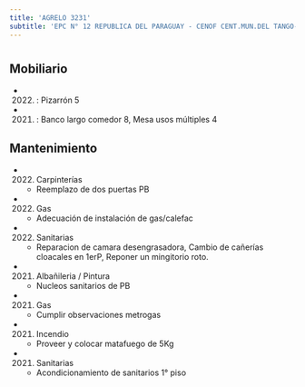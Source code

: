 ```yaml
---
title: 'AGRELO 3231'
subtitle: 'EPC N° 12 REPUBLICA DEL PARAGUAY - CENOF CENT.MUN.DEL TANGO-ESC.PRIM.12/06'
---
```


#


## Mobiliario

*  (2022) : Pizarrón 5 

*  (2021) : Banco largo comedor 8, Mesa usos múltiples 4 





## Mantenimiento

*  (2022) Carpinterías 
    + Reemplazo de dos puertas PB

*  (2022) Gas 
    + Adecuación de instalación de gas/calefac

*  (2022) Sanitarias 
    + Reparacion de camara desengrasadora, Cambio de cañerías cloacales en 1erP, Reponer un mingitorio roto.

*  (2021) Albañileria / Pintura 
    + Nucleos sanitarios de PB

*  (2021) Gas 
    + Cumplir observaciones metrogas

*  (2021) Incendio 
    + Proveer y colocar matafuego de 5Kg

*  (2021) Sanitarias 
    + Acondicionamiento de sanitarios 1° piso



